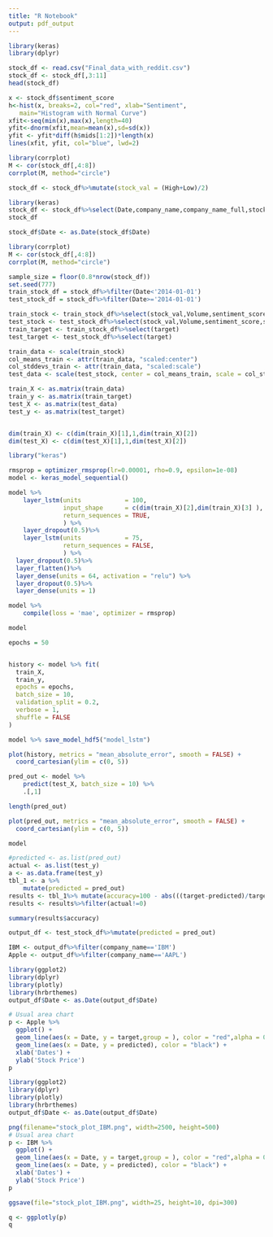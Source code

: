 ```yaml
---
title: "R Notebook"
output: pdf_output
---
```


```r
library(keras)
library(dplyr)
```

```r
stock_df <- read.csv("Final_data_with_reddit.csv")
stock_df <- stock_df[,3:11]
head(stock_df)
```


```r
x <- stock_df$sentiment_score
h<-hist(x, breaks=2, col="red", xlab="Sentiment", 
   main="Histogram with Normal Curve") 
xfit<-seq(min(x),max(x),length=40) 
yfit<-dnorm(xfit,mean=mean(x),sd=sd(x)) 
yfit <- yfit*diff(h$mids[1:2])*length(x) 
lines(xfit, yfit, col="blue", lwd=2)
```


```r
library(corrplot)
M <- cor(stock_df[,4:8])
corrplot(M, method="circle")
```

```r
stock_df <- stock_df%>%mutate(stock_val = (High+Low)/2)
```




```r
library(keras)
stock_df <- stock_df%>%select(Date,company_name,company_name_full,stock_val,Volume,sentiment_score,sentiment_common,target)
stock_df
```

```r
stock_df$Date <- as.Date(stock_df$Date)
```



```r
library(corrplot)
M <- cor(stock_df[,4:8])
corrplot(M, method="circle")
```





```r
sample_size = floor(0.8*nrow(stock_df))
set.seed(777)
train_stock_df = stock_df%>%filter(Date<'2014-01-01')
test_stock_df = stock_df%>%filter(Date>='2014-01-01')
```


```r
train_stock <- train_stock_df%>%select(stock_val,Volume,sentiment_score,sentiment_common)
test_stock <- test_stock_df%>%select(stock_val,Volume,sentiment_score,sentiment_common)
train_target <- train_stock_df%>%select(target)
test_target <- test_stock_df%>%select(target)
```


```r
train_data <- scale(train_stock) 
col_means_train <- attr(train_data, "scaled:center") 
col_stddevs_train <- attr(train_data, "scaled:scale")
test_data <- scale(test_stock, center = col_means_train, scale = col_stddevs_train)
```


```r
train_X <- as.matrix(train_data)
train_y <- as.matrix(train_target)
test_X <- as.matrix(test_data)
test_y <- as.matrix(test_target)


dim(train_X) <- c(dim(train_X)[1],1,dim(train_X)[2])
dim(test_X) <- c(dim(test_X)[1],1,dim(test_X)[2])
```

```r
library("keras")

rmsprop = optimizer_rmsprop(lr=0.00001, rho=0.9, epsilon=1e-08)
model <- keras_model_sequential()

model %>%
    layer_lstm(units            = 100, 
               input_shape      = c(dim(train_X)[2],dim(train_X)[3] ), 
               return_sequences = TRUE, 
               ) %>% 
    layer_dropout(0.5)%>%
    layer_lstm(units            = 75, 
               return_sequences = FALSE, 
               ) %>% 
  layer_dropout(0.5)%>%
  layer_flatten()%>%
  layer_dense(units = 64, activation = "relu") %>%
  layer_dropout(0.5)%>%
  layer_dense(units = 1)

model %>% 
    compile(loss = 'mae', optimizer = rmsprop)

model
```

```r

epochs = 50


history <- model %>% fit(
  train_X,
  train_y,
  epochs = epochs,
  batch_size = 10,
  validation_split = 0.2,
  verbose = 1,
  shuffle = FALSE
)


```

```r
model %>% save_model_hdf5("model_lstm")

```

```r
plot(history, metrics = "mean_absolute_error", smooth = FALSE) +
  coord_cartesian(ylim = c(0, 5))

```

```r
pred_out <- model %>% 
    predict(test_X, batch_size = 10) %>%
    .[,1] 

length(pred_out)
```
```r
plot(pred_out, metrics = "mean_absolute_error", smooth = FALSE) +
  coord_cartesian(ylim = c(0, 5))

model
```

```r
#predicted <- as.list(pred_out)
actual <- as.list(test_y)
a <- as.data.frame(test_y)
tbl_1 <- a %>%
    mutate(predicted = pred_out)
results <- tbl_1%>% mutate(accuracy=100 - abs(((target-predicted)/target)*100))%>% select(target,predicted,accuracy)
results <- results%>%filter(actual!=0)
```

```r
summary(results$accuracy)
```


```r
output_df <- test_stock_df%>%mutate(predicted = pred_out)
```

```r
IBM <- output_df%>%filter(company_name=='IBM')
Apple <- output_df%>%filter(company_name=='AAPL')
```

```r
library(ggplot2)
library(dplyr)
library(plotly)
library(hrbrthemes)
output_df$Date <- as.Date(output_df$Date)

# Usual area chart
p <- Apple %>%
  ggplot() + 
  geom_line(aes(x = Date, y = target,group = ), color = "red",alpha = 0.5)+
  geom_line(aes(x = Date, y = predicted), color = "black") +
  xlab('Dates') +
  ylab('Stock Price')
p


```

```r
library(ggplot2)
library(dplyr)
library(plotly)
library(hrbrthemes)
output_df$Date <- as.Date(output_df$Date)

png(filename="stock_plot_IBM.png", width=2500, height=500)
# Usual area chart
p <- IBM %>%
  ggplot() + 
  geom_line(aes(x = Date, y = target,group = ), color = "red",alpha = 0.5)+
  geom_line(aes(x = Date, y = predicted), color = "black") +
  xlab('Dates') +
  ylab('Stock Price')
p

ggsave(file="stock_plot_IBM.png", width=25, height=10, dpi=300)
```

```r
q <- ggplotly(p)
q

```